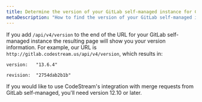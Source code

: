 ```yaml
---
title: Determine the version of your GitLab self-managed instance for CodeStream
metaDescription: "How to find the version of your GitLab self-managed instance."
---
```


If you add `/api/v4/version` to the end of the URL for your GitLab self-managed
instance the resulting page will show you your version information. For example,
our URL is `http://gitlab.codestream.us/api/v4/version`, which results in:

`version:	"13.6.4"`

`revision:  "2754dab2b1b"`

If you would like to use CodeStream's integration with merge requests from
GitLab self-managed, you'll need version 12.10 or later.